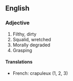 ==English==

===Adjective===
#Filthy, dirty
#Squalid, wretched
#Morally degraded
#Grasping

====Translations====
*French: crapuleux (1, 2, 3)